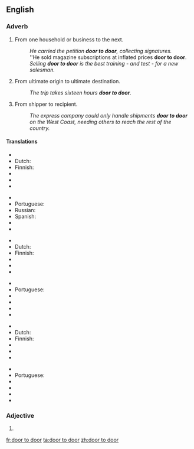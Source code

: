 ==English==

===Adverb===
{{en-adv|head=[[door]] [[to]] [[door]]}}

# {{context|by metonymy|lang=en}} From one household or business to the next.
#: ''He carried the petition '''door to door''', collecting signatures.''
#: ''He sold magazine subscriptions at inflated prices '''door to door'''.
#: ''Selling '''door to door''' is the best training - and test - for a new salesman.''
# {{context|by metonymy|lang=en}} From ultimate origin to ultimate destination.
#: ''The trip takes sixteen hours '''door to door'''.''
# {{context|by further extension|lang=en}} From shipper to recipient.
#: ''The express company could only handle shipments '''door to door''' on the West Coast, needing others to reach the rest of the country.''

====Translations====
{{trans-top|from one household or business to the next}}
* {{trreq|ar}}
* Dutch: {{t-|nl|van door tot deur}}
* Finnish: {{t-|fi|ovelta ovelle}}
* {{trreq|fr}}
* {{trreq|de}}
* {{trreq|it}}
{{trans-mid}}
* {{trreq|cmn}}
* Portuguese: {{t-|pt|de porta em porta}}
* Russian: {{t-|ru|поквартирно|tr=pokvartírno|sc=Cyrl}}
* Spanish: {{t|es|de puerta en puerta}}
* {{trreq|sv}}
* {{trreq|tr}}
{{trans-bottom}}
{{trans-top|from ultimate origin to ultimate destination}}
* {{trreq|ar}}
* Dutch: {{t-|nl|van door tot deur}}
* Finnish: {{t-|fi|ovelta ovelle}}
* {{trreq|fr}}
* {{trreq|de}}
* {{trreq|it}}
{{trans-mid}}
* {{trreq|cmn}}
* Portuguese: {{t-|pt|porta a porta}}
* {{trreq|ru}}
* {{trreq|es}}
* {{trreq|sv}}
* {{trreq|tr}}
{{trans-bottom}}
{{trans-top|from ultimate shipper to ultimate recipient}}
* {{trreq|ar}}
* Dutch: {{t-|nl|van door tot deur}}
* Finnish: {{t-|fi|ovelta ovelle}}
* {{trreq|fr}}
* {{trreq|de}}
* {{trreq|it}}
{{trans-mid}}
* {{trreq|cmn}}
* Portuguese: {{t-|pt|porta a porta}}
* {{trreq|ru}}
* {{trreq|es}}
* {{trreq|sv}}
* {{trreq|tr}}
{{trans-bottom}}

===Adjective===
{{en-adj|head=[[door]] [[to]] door|-}}

# {{alternative spelling of|door-to-door}}

[[fr:door to door]]
[[ta:door to door]]
[[zh:door to door]]